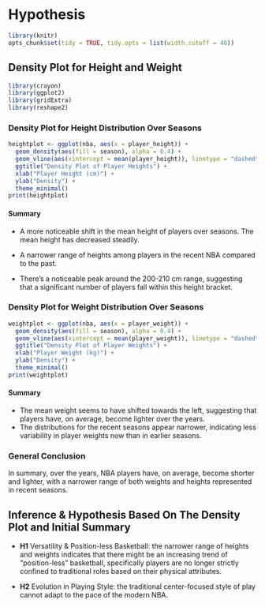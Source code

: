 # Hypothesis

```r
library(knitr)
opts_chunk$set(tidy = TRUE, tidy.opts = list(width.cutoff = 40))
```

## Density Plot for Height and Weight

```r
library(crayon)
library(ggplot2)
library(gridExtra)
library(reshape2)
```

### Density Plot for Height Distribution Over Seasons

```r
heightplot <- ggplot(nba, aes(x = player_height)) +
  geom_density(aes(fill = season), alpha = 0.4) +
  geom_vline(aes(xintercept = mean(player_height)), linetype = "dashed", color = "red") +
  ggtitle("Density Plot of Player Heights") +
  xlab("Player Height (cm)") +
  ylab("Density") +
  theme_minimal()
print(heightplot)
```

#### Summary

- A more noticeable shift in the mean height of players over seasons. The mean height has decreased steadily.

- A narrower range of heights among players in the recent NBA compared to the past.

- There's a noticeable peak around the 200-210 cm range, suggesting that a significant number of players fall within this height bracket.

### Density Plot for Weight Distribution Over Seasons

```r
weightplot <- ggplot(nba, aes(x = player_weight)) +
  geom_density(aes(fill = season), alpha = 0.4) +
  geom_vline(aes(xintercept = mean(player_weight)), linetype = "dashed", color = "red") +
  ggtitle("Density Plot of Player Weights") +
  xlab("Player Weight (kg)") +
  ylab("Density") +
  theme_minimal()
print(weightplot)
```

#### Summary

- The mean weight seems to have shifted towards the left, suggesting that players have, on average, become lighter over the years.
- The distributions for the recent seasons appear narrower, indicating less variability in player weights now than in earlier seasons.

### General Conclusion

In summary, over the years, NBA players have, on average, become shorter and lighter, with a narrower range of both weights and heights represented in recent seasons.

## Inference & Hypothesis Based On The Density Plot and Initial Summary

- **H1** Versatility & Position-less Basketball: the narrower range of heights and weights indicates that there might be an increasing trend of “position-less” basketball, specifically players are no longer strictly confined to traditional roles based on their physical attributes.

- **H2** Evolution in Playing Style: the traditional center-focused style of play cannot adapt to the pace of the modern NBA.